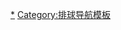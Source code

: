 {{Navbox
| name  = 世界大冠軍盃排球賽
| title = [[世界大冠軍盃排球賽]]
|listclass = hlist
| state = {{{state|}}}
| group1= 男子
|list1=
* [[1993年男子世界大冠軍盃排球賽|1993]]
* [[1997年男子世界大冠軍盃排球賽|1997]]
* [[2001年男子世界大冠軍盃排球賽|2001]]
* [[2005年男子世界大冠軍盃排球賽|2005]]
* [[2009年男子世界大冠軍盃排球賽|2009]]
* [[2013年男子世界大冠軍盃排球賽|2013]]
* [[2017年男子世界大冠軍盃排球賽|2017]]</span>
| group2= 女子
|list2=
* [[1993年女子世界大冠軍盃排球賽|1993]]
* [[1997年女子世界大冠軍盃排球賽|1997]]
* [[2001年女子世界大冠軍盃排球賽|2001]]
* [[2005年女子世界大冠軍盃排球賽|2005]]
* [[2009年女子世界大冠軍盃排球賽|2009]]
* [[2013年女子世界大冠軍盃排球賽|2013]]
* [[2017年女子世界大冠軍盃排球賽|2017]]</span>
}}<noinclude>
[[Category:世界大冠軍盃排球賽|*]]
[[Category:排球导航模板]]

</noinclude>
